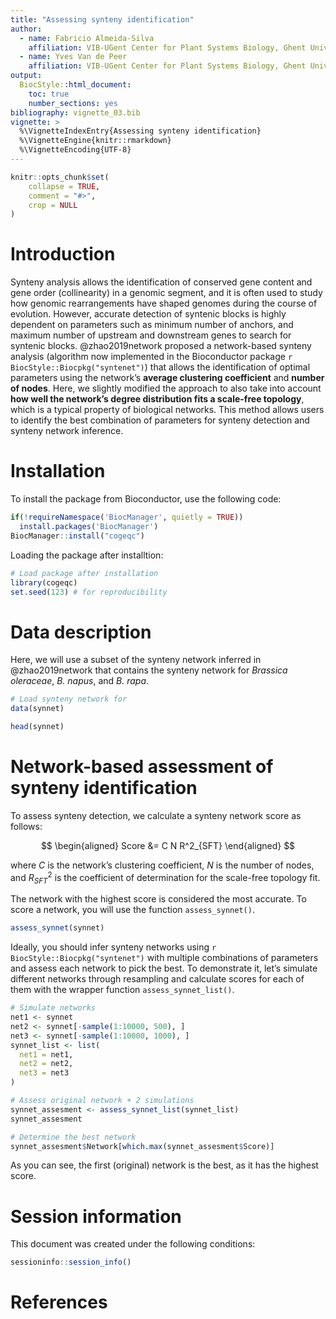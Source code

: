 ```yaml
---
title: "Assessing synteny identification"
author: 
  - name: Fabricio Almeida-Silva
    affiliation: VIB-UGent Center for Plant Systems Biology, Ghent University, Ghent, Belgium
  - name: Yves Van de Peer
    affiliation: VIB-UGent Center for Plant Systems Biology, Ghent University, Ghent, Belgium
output: 
  BiocStyle::html_document:
    toc: true
    number_sections: yes
bibliography: vignette_03.bib
vignette: >
  %\VignetteIndexEntry{Assessing synteny identification}
  %\VignetteEngine{knitr::rmarkdown}
  %\VignetteEncoding{UTF-8}  
---
```


```r
knitr::opts_chunk$set(
    collapse = TRUE,
    comment = "#>",
    crop = NULL
)
```

# Introduction

Synteny analysis allows the identification of conserved gene content and 
gene order (collinearity) in a genomic segment, and it is often used to study 
how genomic rearrangements have shaped genomes during the course of evolution. 
However, accurate detection of syntenic blocks is highly dependent on 
parameters such as minimum number of anchors, and maximum number of upstream 
and downstream genes to search for syntenic blocks. @zhao2019network proposed a 
network-based synteny analysis (algorithm now implemented in the
Bioconductor package `r BiocStyle::Biocpkg("syntenet")`) that allows the 
identification of optimal parameters using the network's
**average clustering coefficient** and **number of nodes**. Here, we slightly
modified the approach to also take into account **how well the network's degree
distribution fits a scale-free topology**, which is a typical property of
biological networks. This method allows users to identify the best combination
of parameters for synteny detection and synteny network inference.

# Installation

To install the package from Bioconductor, use the following code:

```r
if(!requireNamespace('BiocManager', quietly = TRUE))
  install.packages('BiocManager')
BiocManager::install("cogeqc")
```

Loading the package after installtion:

```r
# Load package after installation
library(cogeqc)
set.seed(123) # for reproducibility
```

# Data description

Here, we will use a subset of the synteny network inferred in @zhao2019network 
that contains the synteny network for *Brassica oleraceae*, *B. napus*, and 
*B. rapa*.

```r
# Load synteny network for 
data(synnet)

head(synnet)
```

# Network-based assessment of synteny identification

To assess synteny detection, we calculate a synteny network score as follows:

$$
\begin{aligned}
Score &= C N R^2_{SFT}
\end{aligned}
$$

where $C$ is the network's clustering coefficient, $N$ is the number of nodes,
and $R^2_{SFT}$ is the coefficient of determination for the scale-free topology
fit.

The network with the highest score is considered the most accurate. 
To score a network, you will use the function `assess_synnet()`.

```r
assess_synnet(synnet)
```

Ideally, you should infer synteny networks using 
`r BiocStyle::Biocpkg("syntenet")` with multiple combinations of parameters
and assess each network to pick the best. To demonstrate it, let's simulate 
different networks through resampling and calculate scores for each of them 
with the wrapper function `assess_synnet_list()`.

```r
# Simulate networks
net1 <- synnet
net2 <- synnet[-sample(1:10000, 500), ]
net3 <- synnet[-sample(1:10000, 1000), ]
synnet_list <- list(
  net1 = net1, 
  net2 = net2, 
  net3 = net3
)

# Assess original network + 2 simulations
synnet_assesment <- assess_synnet_list(synnet_list)
synnet_assesment

# Determine the best network
synnet_assesment$Network[which.max(synnet_assesment$Score)]
```

As you can see, the first (original) network is the best, 
as it has the highest score.

# Session information {.unnumbered}

This document was created under the following conditions:

```r
sessioninfo::session_info()
```

# References {.unnumbered}


